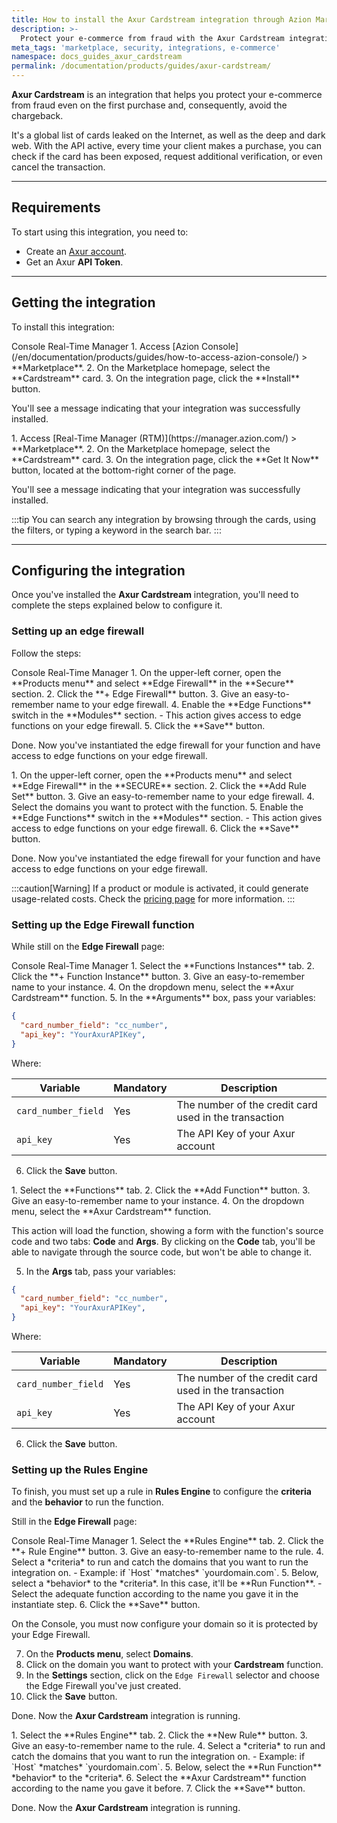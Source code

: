 ```yaml
---
title: How to install the Axur Cardstream integration through Azion Marketplace
description: >-
  Protect your e-commerce from fraud with the Axur Cardstream integration.
meta_tags: 'marketplace, security, integrations, e-commerce'
namespace: docs_guides_axur_cardstream
permalink: /documentation/products/guides/axur-cardstream/
---
```



<InterfaceNote />

**Axur Cardstream** is an integration that helps you protect your e-commerce from fraud even on the first purchase and, consequently, avoid the chargeback.

It's a global list of cards leaked on the Internet, as well as the deep and dark web. With the API active, every time your client makes a purchase, you can check if the card has been exposed, request additional verification, or even cancel the transaction.

---

## Requirements

To start using this integration, you need to:

- Create an [Axur account](https://www.axur.com/en-us/).
- Get an Axur **API Token**.

---

## Getting the integration

To install this integration:

<Tabs client:visible>
    <Fragment slot="tab.console">Console</Fragment>
    <Fragment slot="tab.rtm">Real-Time Manager</Fragment>

<Fragment slot="panel.console">
1. Access [Azion Console](/en/documentation/products/guides/how-to-access-azion-console/) > **Marketplace**.
2. On the Marketplace homepage, select the **Cardstream** card.
3. On the integration page, click the **Install** button.

You'll see a message indicating that your integration was successfully installed.
</Fragment>

<Fragment slot="panel.rtm">
1. Access [Real-Time Manager (RTM)](https://manager.azion.com/) > **Marketplace**.
2. On the Marketplace homepage, select the **Cardstream** card.
3. On the integration page, click the **Get It Now** button, located at the bottom-right corner of the page.

You'll see a message indicating that your integration was successfully installed.
</Fragment>

</Tabs>

:::tip
You can search any integration by browsing through the cards, using the filters, or typing a keyword in the search bar.
:::

---

## Configuring the integration

Once you've installed the **Axur Cardstream** integration, you'll need to complete the steps explained below to configure it.

### Setting up an edge firewall

Follow the steps:

<Tabs client:visible>
    <Fragment slot="tab.console">Console</Fragment>
    <Fragment slot="tab.rtm">Real-Time Manager</Fragment>

<Fragment slot="panel.console">
1. On the upper-left corner, open the **Products menu** and select **Edge Firewall** in the **Secure** section.
2. Click the **+ Edge Firewall** button.
3. Give an easy-to-remember name to your edge firewall.
4. Enable the **Edge Functions** switch in the **Modules** section.
  - This action gives access to edge functions on your edge firewall.
5. Click the **Save** button.

Done. Now you've instantiated the edge firewall for your function and have access to edge functions on your edge firewall.
</Fragment>

<Fragment slot="panel.rtm">
1. On the upper-left corner, open the **Products menu** and select **Edge Firewall** in the **SECURE** section.
2. Click the **Add Rule Set** button.
3. Give an easy-to-remember name to your edge firewall.
4. Select the domains you want to protect with the function.
5. Enable the **Edge Functions** switch in the **Modules** section.
  - This action gives access to edge functions on your edge firewall.
6. Click the **Save** button.

Done. Now you've instantiated the edge firewall for your function and have access to edge functions on your edge firewall.
</Fragment>

</Tabs>

:::caution[Warning]
If a product or module is activated, it could generate usage-related costs. Check the [pricing page](/en/documentation/products/pricing/) for more information.
:::

### Setting up the Edge Firewall function

While still on the **Edge Firewall** page:

<Tabs client:visible>
    <Fragment slot="tab.console">Console</Fragment>
    <Fragment slot="tab.rtm">Real-Time Manager</Fragment>

<Fragment slot="panel.console">
1. Select the **Functions Instances** tab.
2. Click the **+ Function Instance** button.
3. Give an easy-to-remember name to your instance.
4. On the dropdown menu, select the **Axur Cardstream** function.
5. In the **Arguments** box, pass your variables:

```json
{
  "card_number_field": "cc_number",
  "api_key": "YourAxurAPIKey",
}
```

Where:

| Variable | Mandatory | Description |
| ---- | ---- | ---- |
| `card_number_field` | Yes | The number of the credit card used in the transaction |
| `api_key` | Yes | The API Key of your Axur account |

6. Click the **Save** button.
</Fragment>

<Fragment slot="panel.rtm">
1. Select the **Functions** tab.
2. Click the **Add Function** button.
3. Give an easy-to-remember name to your instance.
4. On the dropdown menu, select the **Axur Cardstream** function.

This action will load the function, showing a form with the function's source code and two tabs: **Code** and **Args**. By clicking on the **Code** tab, you'll be able to navigate through the source code, but won't be able to change it.

5. In the **Args** tab, pass your variables:

```json
{
  "card_number_field": "cc_number",
  "api_key": "YourAxurAPIKey",
}
```

Where:

| Variable | Mandatory | Description |
| ---- | ---- | ---- |
| `card_number_field` | Yes | The number of the credit card used in the transaction |
| `api_key` | Yes | The API Key of your Axur account |

6. Click the **Save** button.
</Fragment>

</Tabs>

### Setting up the Rules Engine

To finish, you must set up a rule in **Rules Engine** to configure the **criteria** and the **behavior** to run the function.

Still in the **Edge Firewall** page:

<Tabs client:visible>
    <Fragment slot="tab.console">Console</Fragment>
    <Fragment slot="tab.rtm">Real-Time Manager</Fragment>

<Fragment slot="panel.console">
1. Select the **Rules Engine** tab.
2. Click the **+ Rule Engine** button.
3. Give an easy-to-remember name to the rule.
4. Select a *criteria* to run and catch the domains that you want to run the integration on.
  - Example: if `Host` *matches* `yourdomain.com`.
5. Below, select a *behavior* to the *criteria*. In this case, it'll be **Run Function**. 
    - Select the adequate function according to the name you gave it in the instantiate step.
6. Click the **Save** button.

On the Console, you must now configure your domain so it is protected by your Edge Firewall.

7. On the **Products menu**, select **Domains**.
8. Click on the domain you want to protect with your **Cardstream** function.
9. In the **Settings** section, click on the `Edge Firewall` selector and choose the Edge Firewall you've just created.
10. Click the **Save** button.

Done. Now the **Axur Cardstream** integration is running.
</Fragment>

<Fragment slot="panel.rtm">
1. Select the **Rules Engine** tab.
2. Click the **New Rule** button.
3. Give an easy-to-remember name to the rule.
4. Select a *criteria* to run and catch the domains that you want to run the integration on.
  - Example: if `Host` *matches* `yourdomain.com`.
5. Below, select the **Run Function** *behavior* to the *criteria*.
6. Select the **Axur Cardstream** function according to the name you gave it before.
7. Click the **Save** button.

Done. Now the **Axur Cardstream** integration is running.
</Fragment>

</Tabs>
